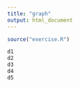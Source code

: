```yaml
---
title: "graph"
output: html_document
---
```


```r
source("exercise.R")
```

```r
d1
d2
d3
d4
d5
```